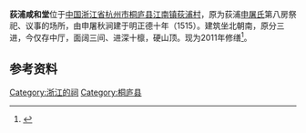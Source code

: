 {{文物保护单位
| 级别 = 省级
| 省区市 = 浙江省
| 名称 = 荻浦咸和堂
| 图片 = [[File:Xianhe_Hall_in_Dipu_Village_05_2016-09.jpg|260px]]<br><small>南面，2016年9月</small>
| 编号 = 6-82
| 分类 = 古建筑
| 时代 = 明
| 所在 = [[杭州市|杭州市]][[桐庐县|桐庐县]]
| 登录 = 2011年1月
}}
'''荻浦咸和堂'''位于[[中国|中国]][[浙江省|浙江省]][[杭州市|杭州市]][[桐庐县|桐庐县]][[江南镇_(桐庐县)|江南镇]][[荻浦村|荻浦村]]，原为荻浦[[申屠姓|申屠氏]]第八房祭祀、议事的场所，由申屠秋涧建于明正德十年（1515）。建筑坐北朝南，原分三进，今仅存中厅，面阔三间、进深十檩，硬山顶。现为2011年修缮<ref>{{cite web|url=http://www.tlnews.com.cn/zt/tlwcz/content/2015-02/05/content_5720256.htm|title=《桐庐微村志·江南镇荻浦村》|accessdate=2016-11-02|work=|publisher=桐庐县地方志办公室|archive-url=https://web.archive.org/web/20170305011220/http://www.tlnews.com.cn/zt/tlwcz/content/2015-02/05/content_5720256.htm|archive-date=2017-03-05|dead-url=yes}}</ref>。
==参考资料==
{{reflist}}
{{DEFAULTSORT:D荻}}
{{杭州市境内的浙江省文物保护单位}}
[[Category:浙江的祠|Category:浙江的祠]]
[[Category:桐庐县|Category:桐庐县]]